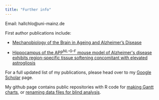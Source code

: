 ```yaml
---
title: "Further info"
---
```


<p>Email: hallch[lo]{.spamprotection}@uni-mainz.de</p>

First author publications include:

-   [Mechanobiology of the Brain in Ageing and Alzheimer's Disease](https://onlinelibrary.wiley.com/doi/abs/10.1111/ejn.14766)

-   [Hippocampus of the APP^NL--G--F^ mouse model of Alzheimer\'s disease exhibits region-specific tissue softening concomitant with elevated astrogliosis](https://www.ncbi.nlm.nih.gov/pmc/articles/PMC10398960/)

For a full updated list of my publications, please head over to my [Google Scholar](https://scholar.google.co.uk/citations?user=CB_6AdcAAAAJ&hl=en) page.

My github page contains public repositories with R code for [making Gantt charts](https://github.com/chloemhall/Gantt-Chart), or [renaming data files for blind analysis](https://github.com/chloemhall/Blinding-data).
